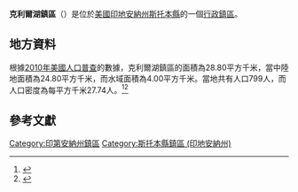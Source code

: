 {{noteTA
|G1=USState
|G2=地名
|G3=Unit
}}
{{Infobox settlement
|official_name            = 克利爾湖鎮區
|native_name = Clear Lake Township
|settlement_type          = [[行政鎮區|行政鎮區]]
|image_skyline            = 
|imagesize                = 
|image_map                = Map highlighting Clear Lake Township, Steuben County, Indiana.svg
|mapsize                  = 250px
|pushpin_map  =USA Indiana
|pushpin_label = 克利爾湖鎮區
|pushpin_label_position   = top
|pushpin_map_caption      = 克利爾湖鎮區在印地安納州的位置
|subdivision_type         = [[世界政區索引|國家]]
|subdivision_type1        = [[美国州份|州份]]
|subdivision_type2        = [[印地安納州行政区划|縣]]
|subdivision_name         = [[美国|美国]]
|subdivision_name1        = [[印地安納州|印地安納州]]
|subdivision_name2        = [[斯托本縣_(印地安納州)|斯托本縣]]
|elevation_ft             = 1033
|elevation_m              = 315
|timezone                 = [[北美东部時區|北美东部時區]]
|area_total_km2           = 28.80
|area_land_km2            = 24.80
|area_water_km2           = 4.00
|area_total_sq_mi         = 
|area_land_sq_mi          = 
|area_water_sq_mi         = 
|population_as_of         = [[2010年美國人口普查|2010]]
|population_footnotes     = 
|population_total         = 799
|population_density_km2   = auto
|population_density_sq_mi = auto
|utc_offset               = -5
|coordinates              = {{coord|41|43|47|N|84|50|09|W|type:city_region:US-AL_source:GNS-enwiki|display=inline,title}}
| coor_pinpoint           = 
| coordinates_footnotes   = 
|timezone_DST             = EDT
|utc_offset_DST           = -4
|postal_code_type         = [[美國郵區編號|郵區編號]]
|postal_code              = 
|area_code                = {{link-en|电话区号260|Area code 260|260}}
|blank_name = [[地名信息系统|GNIS ID]]
|blank_info = 453223
}}
'''克利爾湖鎮區'''（{{lang-en|Clear Lake Township}}）是位於[[美國|美國]][[印地安納州|印地安納州]][[斯托本縣_(印地安納州)|斯托本縣]]的一個[[行政鎮區|行政鎮區]]。

== 地方資料 ==
根據[[2010年美國人口普查|2010年美國人口普查]]的數據，克利爾湖鎮區的面積為28.80平方千米，當中陸地面積為24.80平方千米，而水域面積為4.00平方千米。當地共有人口799人，而人口密度為每平方千米27.74人。<ref name="GR8">{{cite web|url=http://factfinder2.census.gov|publisher=[[美国人口调查局|美国人口调查局]]|accessdate=2011-05-14|title=American FactFinder|archive-date=2013-09-11|archive-url=https://web.archive.org/web/20130911234518/http://factfinder2.census.gov/|dead-url=no}}</ref><ref>{{cite web|url=https://www.citypopulation.de/en/usa/indiana/admin/|title=USA: Indiana (Counties and Townships) - City Population|access-date=2020-08-22|archive-date=2020-04-22|archive-url=https://web.archive.org/web/20200422090607/https://www.citypopulation.de/en/usa/indiana/admin/|dead-url=no}}</ref>

== 參考文獻 ==
{{reflist}}

{{斯托本縣 (印地安納州)}}

{{DEFAULTSORT:Clear Lake Township}}
[[Category:印第安納州鎮區|Category:印第安納州鎮區]]
[[Category:斯托本縣鎮區_(印地安納州)|Category:斯托本縣鎮區 (印地安納州)]]

{{Indiana-geo-stub}}